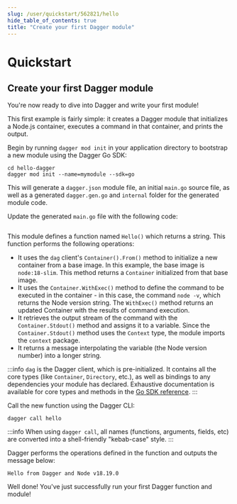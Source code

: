 ```yaml
---
slug: /user/quickstart/562821/hello
hide_table_of_contents: true
title: "Create your first Dagger module"
---
```


# Quickstart

<PartialExperimentalDocs />

## Create your first Dagger module

You're now ready to dive into Dagger and write your first module!

This first example is fairly simple: it creates a Dagger module that initializes a Node.js container, executes a command in that container, and prints the output.

Begin by running `dagger mod init` in your application directory to bootstrap a new module using the Dagger Go SDK:

```shell
cd hello-dagger
dagger mod init --name=mymodule --sdk=go
```

This will generate a `dagger.json` module file, an initial `main.go` source file, as well as a generated `dagger.gen.go` and `internal` folder for the generated module code.

Update the generated `main.go` file with the following code:

```go file=snippets/hello/main.go
```

This module defines a function named `Hello()` which returns a string. This function performs the following operations:

- It uses the `dag` client's `Container().From()` method to initialize a new container from a base image. In this example, the base image is `node:18-slim`. This method returns a `Container` initialized from that base image.
- It uses the `Container.WithExec()` method to define the command to be executed in the container - in this case, the command `node -v`, which returns the Node version string. The `WithExec()` method returns an updated Container with the results of command execution.
- It retrieves the output stream of the command with the `Container.Stdout()` method and assigns it to a variable. Since the `Container.Stdout()` method uses the `Context` type, the module imports the `context` package.
- It returns a message interpolating the variable (the Node version number) into a longer string.

:::info
`dag` is the Dagger client, which is pre-initialized. It contains all the core types (like `Container`, `Directory`, etc.), as well as bindings to any dependencies your module has declared. Exhaustive documentation is available for core types and methods in the [Go SDK reference](https://pkg.go.dev/dagger.io/dagger).
:::

Call the new function using the Dagger CLI:

```shell
dagger call hello
```

:::info
When using `dagger call`, all names (functions, arguments, fields, etc) are converted into a shell-friendly "kebab-case" style.
:::

Dagger performs the operations defined in the function and outputs the message below:

```shell
Hello from Dagger and Node v18.19.0
```

Well done! You've just successfully run your first Dagger function and module!
